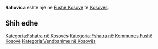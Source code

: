 {{Fshat në 
 | Emri                = Rahovica
 | EmriAlt                = 
 | NAME_SHORT_FORM=      
 | NAME_GENERIC=      
 | NAME_SORT_NAME_RO=      RAHOVICA
 | FULL_NAME_RO = Rahovica
 | FULL_NAME_ND_RO=Rahovica
 | SORT_NAME_RG=RAHOVICA
 | FULL_NAME_RG=Rahovica
 | FULL_NAME_ND_RG=Rahovica
 | SRP_NAME_SHORT_FORM=      
 | SRP_NAME_GENERIC=      
 | SRP_NAME_SORT_NAME_RO=      
 | SRP_FULL_NAME_RO = 
 | SRP_FULL_NAME_ND_RO=
 | SRP_SORT_NAME_RG=
 | SRP_FULL_NAME_RG=
 | SRP_FULL_NAME_ND_RG=
 | Emri (Rasa dhanore) = 
 | Figura              = 
 | Shteti              = Kosovo
 | Komuna              = Fushë Kosovë
 | Kodi postar         = 
 | Sipërfaqja          = 

 | Popullsia           = 

 | Regj. i popullsisë  = 
 | Dend. e popullsisë  = 
 | Faqja zyrtare       = 
 <!--- Koordinatat ----> 
 | Gjerësia            = 42.688333
 | Gjatësia            = 21.498056
 | Lartësia            = 
}}
'''Rahovica''' është një [[]] në [[Fushë Kosovë]] të [[Kosovës]].

<!-- == Gjeografia == -->
<!-- == Historia == -->
<!-- == Demografia == -->
== Shih edhe ==
{{Komuna Fushë Kosovë}}
{{Kosovo-Administrata-Cung}}

[[Kategoria:Fshatra në Kosovës]]
[[Kategoria:Fshatra në Kommunes Fushë Kosovë]]
[[Kategoria:Vendbanime në Kosovës]]